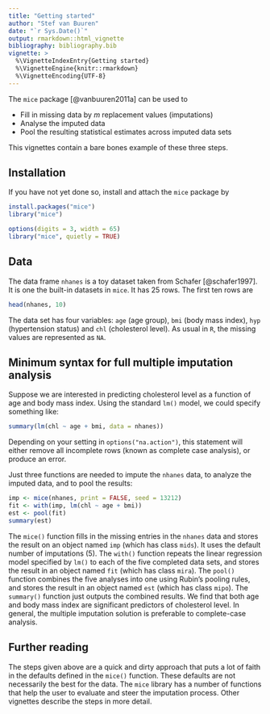---
title: "Getting started"
author: "Stef van Buuren"
date: "`r Sys.Date()`"
output: rmarkdown::html_vignette
bibliography: bibliography.bib
vignette: >
  %\VignetteIndexEntry{Getting started}
  %\VignetteEngine{knitr::rmarkdown}
  %\VignetteEncoding{UTF-8}
---

The `mice` package [@vanbuuren2011a] can be used to 

- Fill in missing data by $m$ replacement values (imputations)
- Analyse the imputed data
- Pool the resulting statistical estimates across imputed data sets

This vignettes contain a bare bones example of these three steps.

<!-- ## Multiple imputation cycle -->

<!-- ![Multiple imputation cycle](figure1acropped.pdf) -->

## Installation

If you have not yet done so, install and attach the `mice` package by

```{r, eval = FALSE}
install.packages("mice")
library("mice")
```


```{r, echo = FALSE, message = FALSE}
options(digits = 3, width = 65)
library("mice", quietly = TRUE)
```

## Data

The data frame `nhanes` is a toy dataset taken from Schafer [@schafer1997]. It is one the built-in datasets in `mice`. It has 25 rows. The first ten rows are

```{r}
head(nhanes, 10)
```

The data set has four variables: `age` (age group), `bmi` (body mass index), `hyp` (hypertension status) and `chl` (cholesterol level). As usual in `R`, the missing values are represented as `NA`.

## Minimum syntax for full multiple imputation analysis

Suppose we are interested in predicting cholesterol level as a function of age and body mass index. Using the standard `lm()` model, we could specify something like:

```{r}
summary(lm(chl ~ age + bmi, data = nhanes))
```

Depending on your setting in `options("na.action")`, this statement will either remove all incomplete rows (known as complete case analysis), or produce an error. 

Just three functions are needed to impute the `nhanes` data, to analyze the imputed data, and to pool the results:

```{r}
imp <- mice(nhanes, print = FALSE, seed = 13212)
fit <- with(imp, lm(chl ~ age + bmi))
est <- pool(fit)
summary(est)
```

The `mice()` function fills in the missing entries in the `nhanes` data and stores the result on an object named `imp` (which has class `mids`). It uses the default number of imputations (5). The `with()` function repeats the linear regression model specified by `lm()` to each of the five completed data sets, and stores the result in an object named `fit` (which has class `mira`). The `pool()` function combines the five analyses into one using Rubin's pooling rules, and stores the result in an object named `est` (which has class `mipo`). The `summary()` function just outputs the combined results. We find that both age and body mass index are significant predictors of  cholesterol level. In general, the multiple imputation solution is preferable to complete-case analysis.

## Further reading

The steps given above are a quick and dirty approach that puts a lot of faith in the defaults defined in the `mice()` function. These defaults are not necessarily the best for the data. The `mice` library has a number of functions that help the user to evaluate and steer the imputation process. Other vignettes describe the steps in more detail. 

